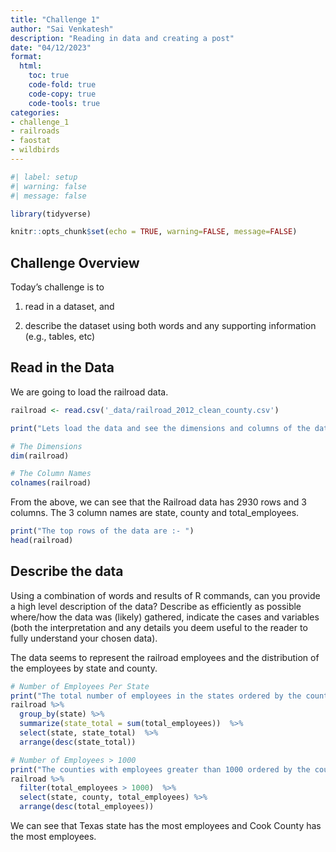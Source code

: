 ```yaml
---
title: "Challenge 1"
author: "Sai Venkatesh"
description: "Reading in data and creating a post"
date: "04/12/2023"
format:
  html:
    toc: true
    code-fold: true
    code-copy: true
    code-tools: true
categories:
- challenge_1
- railroads
- faostat
- wildbirds
---
```

  
```r
#| label: setup
#| warning: false
#| message: false

library(tidyverse)

knitr::opts_chunk$set(echo = TRUE, warning=FALSE, message=FALSE)
```

## Challenge Overview

Today's challenge is to

1)  read in a dataset, and

2)  describe the dataset using both words and any supporting information (e.g., tables, etc)

## Read in the Data

We are going to load the railroad data.

```r


railroad <- read.csv('_data/railroad_2012_clean_county.csv')

print("Lets load the data and see the dimensions and columns of the data.")

# The Dimensions 
dim(railroad)

# The Column Names 
colnames(railroad)

```

From the above, we can see that the Railroad data has 2930 rows and 3 columns.
The 3 column names are state, county and total_employees.


```r

print("The top rows of the data are :- ")
head(railroad)
```


## Describe the data

Using a combination of words and results of R commands, can you provide a high level description of the data? Describe as efficiently as possible where/how the data was (likely) gathered, indicate the cases and variables (both the interpretation and any details you deem useful to the reader to fully understand your chosen data).

The data seems to represent the railroad employees and the distribution of the employees by state and county.


```r

# Number of Employees Per State
print("The total number of employees in the states ordered by the count:-")
railroad %>%
  group_by(state) %>%
  summarize(state_total = sum(total_employees))  %>%
  select(state, state_total)  %>%
  arrange(desc(state_total))

```


```r

# Number of Employees > 1000
print("The counties with employees greater than 1000 ordered by the count:-")
railroad %>%
  filter(total_employees > 1000)  %>%
  select(state, county, total_employees) %>%
  arrange(desc(total_employees))

```

We can see that Texas state has the most employees and Cook County has the most employees.